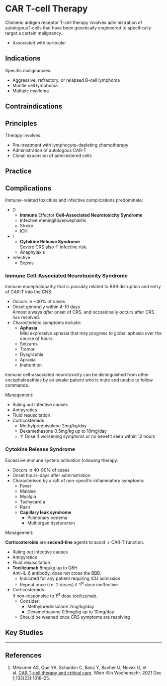 # CAR T-cell Therapy

Chimeric antigen receptor T-cell therapy involves administration of autologousT-cells that have been genetically engineered to specifically target a certain malignancy.

* Associated with particular


## Indications

Specific malignancies:

* Aggressive, refractory, or relapsed B-cell lymphoma
* Mantle cell lymphoma
* Multiple myeloma


## Contraindications

## Principles

Therapy involves:

* Pre-treatment with lymphocyte-depleting chemotherapy
* Administration of autologous CAR-T
* Clonal expansion of administered cells


## Practice


## Complications

Immune-related toxicities and infective complications predominate:

* D
	* **Immune** Effector **Cell-Associated Neurotoxicity Syndrome**
	* Infective meningitis/encephalitis
	* Stroke
	* ICH
* I
	* **Cytokine Release Syndrome**\
	Severe CRS also ↑ infective risk.
	* Anaphylaxis
* Infective
	* Sepsis



### Immune Cell-Associated Neurotoxicity Syndrome

Immune encephalopathy that is possibly related to BBB disruption and entry of CAR-T into the CNS:

* Occurs in ~40% of cases
* Onset generally within 4-10 days\
Almost always *after* onset of CRS, and occasionally occurs after CRS has resolved.
* Characteristic symptoms include:
	* **Aphasia**\
	Mild expressive aphasia that may progress to global aphasia over the course of hours.
	* Seizures
	* Tremor
	* Dysgraphia
	* Apraxia
	* Inattention


:::column-margin
Immune cell-associated neurotoxicity can be distinguished from other encephalopathies by an awake patient who is mute and unable to follow commands.
:::

Management:

* Ruling out infective causes
* Antipyretics
* Fluid resuscitation
* Corticosteroids
	* Methylprednisolone 2mg/kg/day
	* Dexamethasone 0.5mg/kg up to 10mg/day
	* ↑ Dose if worsening symptoms or no benefit seen within 12 hours


### Cytokine Release Syndrome

Excessive immune system activation following therapy:

* Occurs in 40-90% of cases
* Onset hours-days after administration
* Characterised by a raft of non-specific inflammatory symptoms:
	* Fever
	* Malaise
	* Myalgia
	* Tachycardia
	* Rash
	* **Capillary leak syndrome**
		* Pulmonary oedema
		* Multiorgan dysfunction


Management:

:::column-margin
**Corticosteroids** are **second-line** agents to avoid ↓ CAR-T function.
:::

* Ruling out infective causes
* Antipyretics
* Fluid resuscitation
* **Tocilizumab** 8mg/kg up to Q8H\
Anti-IL-6 antibody, does not cross the BBB.
	* Indicated for any patient requiring ICU admission
	* Repeat once (i.e. 2 doses) if 1^st^ dose ineffective
* Corticosteroids\
If non-responsive to 1^st^ dose tocilizumab.
	* Consider:
		* Methylprednisolone 2mg/kg/day
		* Dexamethasone 0.5mg/kg up to 10mg/day
	* Should be weaned once CRS symptoms are resolving


## Key Studies

---

## References

1. Messmer AS, Que YA, Schankin C, Banz Y, Bacher U, Novak U, et al. [CAR T-cell therapy and critical care](https://pubmed.ncbi.nlm.nih.gov/34613477/). Wien Klin Wochenschr. 2021 Dec 1;133(23):1318–25. 
